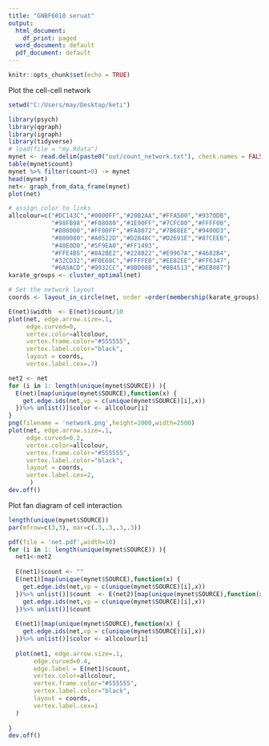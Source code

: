---
title: "GNBF6010 seruat"
output:
  html_document:
    df_print: paged
  word_document: default
  pdf_document: default
---
```{r setup, include=FALSE}
knitr::opts_chunk$set(echo = TRUE)
```

Plot the cell-cell network
```{r}
setwd("C:/Users/may/Desktop/keti")

library(psych)
library(qgraph)
library(igraph)
library(tidyverse)
# load(file = "my.Rdata")
mynet <- read.delim(paste0("out/count_network.txt"), check.names = FALSE)
table(mynet$count)
mynet %>% filter(count>0) -> mynet
head(mynet)
net<- graph_from_data_frame(mynet)
plot(net)

# assign color to links
allcolour=c("#DC143C","#0000FF","#20B2AA","#FFA500","#9370DB",
            "#98FB98","#F08080","#1E90FF","#7CFC00","#FFFF00",
            "#808000","#FF00FF","#FA8072","#7B68EE","#9400D3",
            "#800080","#A0522D","#D2B48C","#D2691E","#87CEEB",
            "#40E0D0","#5F9EA0","#FF1493",
            "#FFE4B5","#8A2BE2","#228B22","#E9967A","#4682B4",
            "#32CD32","#F0E68C","#FFFFE0","#EE82EE","#FF6347",
            "#6A5ACD","#9932CC","#8B008B","#8B4513","#DEB887")
karate_groups <- cluster_optimal(net)

# Set the network layout
coords <- layout_in_circle(net, order =order(membership(karate_groups)))

E(net)$width  <- E(net)$count/10 
plot(net, edge.arrow.size=.1, 
     edge.curved=0,
     vertex.color=allcolour,
     vertex.frame.color="#555555",
     vertex.label.color="black",
     layout = coords,
     vertex.label.cex=.7) 

net2 <- net 
for (i in 1: length(unique(mynet$SOURCE)) ){
  E(net)[map(unique(mynet$SOURCE),function(x) {
    get.edge.ids(net,vp = c(unique(mynet$SOURCE)[i],x))
  })%>% unlist()]$color <- allcolour[i]
} 
png(filename = 'network.png',height=2000,width=2500)
plot(net, edge.arrow.size=.1, 
     edge.curved=0.2,
     vertex.color=allcolour,
     vertex.frame.color="#555555",
     vertex.label.color="black",
     layout = coords,
     vertex.label.cex=2,
      ) 
dev.off()
```

Plot fan diagram of cell interaction
```{r}
length(unique(mynet$SOURCE))
par(mfrow=c(3,3), mar=c(.3,.3,.3,.3))

pdf(file = 'net.pdf',width=10)
for (i in 1: length(unique(mynet$SOURCE)) ){
  net1<-net2
  
  E(net1)$count <- ""
  E(net1)[map(unique(mynet$SOURCE),function(x) {
    get.edge.ids(net,vp = c(unique(mynet$SOURCE)[i],x))
  })%>% unlist()]$count  <- E(net2)[map(unique(mynet$SOURCE),function(x) {
    get.edge.ids(net,vp = c(unique(mynet$SOURCE)[i],x))
  })%>% unlist()]$count  
  
  E(net1)[map(unique(mynet$SOURCE),function(x) {
    get.edge.ids(net,vp = c(unique(mynet$SOURCE)[i],x))
  })%>% unlist()]$color <- allcolour[i]
  
  plot(net1, edge.arrow.size=.1, 
       edge.curved=0.4,
       edge.label = E(net1)$count, 
       vertex.color=allcolour,
       vertex.frame.color="#555555",
       vertex.label.color="black",
       layout = coords,
       vertex.label.cex=1
  ) 
  
}
dev.off()
```